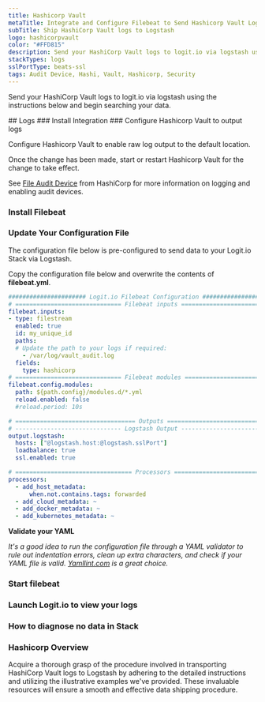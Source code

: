 ```yaml
---
title: Hashicorp Vault
metaTitle: Integrate and Configure Filebeat to Send Hashicorp Vault Logs
subTitle: Ship HashiCorp Vault logs to Logstash
logo: hashicorpvault
color: "#FFD815"
description: Send your HashiCorp Vault logs to logit.io via logstash using the instructions below and begin searching your data
stackTypes: logs
sslPortType: beats-ssl
tags: Audit Device, Hashi, Vault, Hashicorp, Security
---
```


Send your HashiCorp Vault logs to logit.io via logstash using the 
instructions below and begin searching your data.

<Steps>
  ## Logs
  ### Install Integration
  <InstallIntegration/>
  ### Configure Hashicorp Vault to output logs

  Configure Hashicorp Vault to enable raw log output to the default location. 

  Once the change has been made, start or restart Hashicorp Vault for the change to take effect.

  See [File Audit Device](https://www.vaultproject.io/docs/audit/file) from 
  HashiCorp for more information on logging and enabling audit devices.

  ### Install Filebeat

  <InstallFilebeat />

  ### Update Your Configuration File

  The configuration file below is pre-configured to send data to your Logit.io Stack via Logstash.
          
  Copy the configuration file below and overwrite the contents of __filebeat.yml__.

  ```yml copy showLineNumbers /@logstash.host/ /@logstash.sslPort/
  ###################### Logit.io Filebeat Configuration ########################
  # ============================== Filebeat inputs ==============================
  filebeat.inputs:
  - type: filestream
    enabled: true
    id: my_unique_id
    paths:
    # Update the path to your logs if required:
      - /var/log/vault_audit.log
    fields:
      type: hashicorp
  # ============================== Filebeat modules ==============================
  filebeat.config.modules:
    path: ${path.config}/modules.d/*.yml
    reload.enabled: false
    #reload.period: 10s

  # ================================== Outputs ===================================
  # ------------------------------ Logstash Output -------------------------------
  output.logstash:
    hosts: ["@logstash.host:@logstash.sslPort"]
    loadbalance: true
    ssl.enabled: true

  # ================================= Processors =================================
  processors:
    - add_host_metadata:
        when.not.contains.tags: forwarded
    - add_cloud_metadata: ~
    - add_docker_metadata: ~
    - add_kubernetes_metadata: ~
  ```

  __Validate your YAML__

  _It's a good idea to run the configuration file through a YAML validator to rule out indentation errors, 
  clean up extra characters, and check if your YAML file is valid. [Yamllint.com](https://yamllint.com) is a great choice._

  ### Start filebeat
  
  <StartFilebeat />

  ### Launch Logit.io to view your logs
  <LaunchStack utmMedium="logs" utmCampaign="hashicorp" source="hashicorp" />

  ### How to diagnose no data in Stack

  <DiagnoseNoData />
</Steps>

### Hashicorp Overview
Acquire a thorough grasp of the procedure involved in transporting HashiCorp Vault logs to Logstash 
by adhering to the detailed instructions and utilizing the illustrative examples we've provided. 
These invaluable resources will ensure a smooth and effective data shipping procedure.